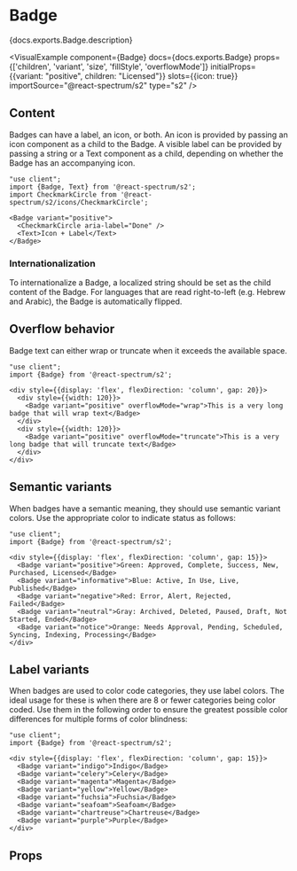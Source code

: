 

# Badge

<PageDescription>{docs.exports.Badge.description}</PageDescription>

<VisualExample
  component={Badge}
  docs={docs.exports.Badge}
  props={['children', 'variant', 'size', 'fillStyle', 'overflowMode']}
  initialProps={{variant: "positive", children: "Licensed"}}
  slots={{icon: true}}
  importSource="@react-spectrum/s2"
  type="s2" />

## Content

Badges can have a label, an icon, or both. An icon is provided by passing an icon component as a child to the Badge. A visible label can be provided by passing a string or a Text component as a child, depending on whether the Badge has an accompanying icon.

```tsx render expanded
"use client";
import {Badge, Text} from '@react-spectrum/s2';
import CheckmarkCircle from '@react-spectrum/s2/icons/CheckmarkCircle';

<Badge variant="positive">
  <CheckmarkCircle aria-label="Done" />
  <Text>Icon + Label</Text>
</Badge>
```

### Internationalization

To internationalize a Badge, a localized string should be set as the child content of the Badge. For languages that are read right-to-left (e.g. Hebrew and Arabic), the Badge is automatically flipped.

## Overflow behavior

Badge text can either wrap or truncate when it exceeds the available space.

```tsx render hideImports
"use client";
import {Badge} from '@react-spectrum/s2';

<div style={{display: 'flex', flexDirection: 'column', gap: 20}}>
  <div style={{width: 120}}>
    <Badge variant="positive" overflowMode="wrap">This is a very long badge that will wrap text</Badge>
  </div>
  <div style={{width: 120}}>
    <Badge variant="positive" overflowMode="truncate">This is a very long badge that will truncate text</Badge>
  </div>
</div>
```

## Semantic variants

When badges have a semantic meaning, they should use semantic variant colors. Use the appropriate color to indicate status as follows:

```tsx render hideImports
"use client";
import {Badge} from '@react-spectrum/s2';

<div style={{display: 'flex', flexDirection: 'column', gap: 15}}>
  <Badge variant="positive">Green: Approved, Complete, Success, New, Purchased, Licensed</Badge>
  <Badge variant="informative">Blue: Active, In Use, Live, Published</Badge>
  <Badge variant="negative">Red: Error, Alert, Rejected, Failed</Badge>
  <Badge variant="neutral">Gray: Archived, Deleted, Paused, Draft, Not Started, Ended</Badge>
  <Badge variant="notice">Orange: Needs Approval, Pending, Scheduled, Syncing, Indexing, Processing</Badge>
</div>
```

## Label variants

When badges are used to color code categories, they use label colors. The ideal usage for these is when there are 8 or fewer categories being color coded. Use them in the following order to ensure the greatest possible color differences for multiple forms of color blindness:

```tsx render hideImports
"use client";
import {Badge} from '@react-spectrum/s2';

<div style={{display: 'flex', flexDirection: 'column', gap: 15}}>
  <Badge variant="indigo">Indigo</Badge>
  <Badge variant="celery">Celery</Badge>
  <Badge variant="magenta">Magenta</Badge>
  <Badge variant="yellow">Yellow</Badge>
  <Badge variant="fuchsia">Fuchsia</Badge>
  <Badge variant="seafoam">Seafoam</Badge>
  <Badge variant="chartreuse">Chartreuse</Badge>
  <Badge variant="purple">Purple</Badge>
</div>
```

## Props

<PropTable component={docs.exports.Badge} links={docs.links} />
